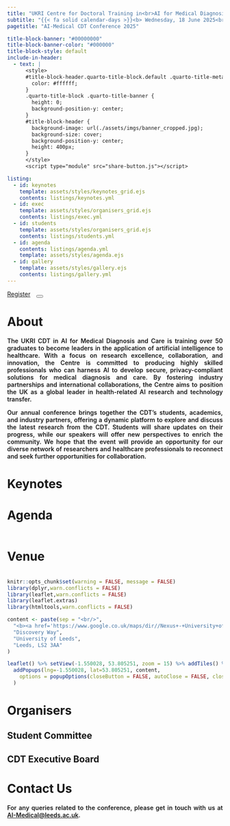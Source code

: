 ```yaml
---
title: "UKRI Centre for Doctoral Training in<br>AI for Medical Diagnosis and Care<br><br>Annual CDT Conference<br><b><br><br>"
subtitle: "{{< fa solid calendar-days >}}<b> Wednesday, 18 June 2025<br> {{< fa location-dot >}} Nexus, Leeds</b>"
pagetitle: "AI-Medical CDT Conference 2025"

title-block-banner: "#00000000"
title-block-banner-color: "#000000"
title-block-style: default
include-in-header:
  - text: |
      <style>
      #title-block-header.quarto-title-block.default .quarto-title-meta {
        color: #ffffff;
      }
      .quarto-title-block .quarto-title-banner {
        height: 0;
        background-position-y: center;
      }
      #title-block-header {
        background-image: url(./assets/imgs/banner_cropped.jpg);
        background-size: cover;
        background-position-y: center;
        height: 400px;
      }
      </style>
      <script type="module" src="share-button.js"></script>

listing: 
  - id: keynotes
    template: assets/styles/keynotes_grid.ejs
    contents: listings/keynotes.yml
  - id: exec
    template: assets/styles/organisers_grid.ejs
    contents: listings/exec.yml
  - id: students
    template: assets/styles/organisers_grid.ejs
    contents: listings/students.yml
  - id: agenda
    contents: listings/agenda.yml
    template: assets/styles/agenda.ejs
  - id: gallery
    template: assets/styles/gallery.ejs
    contents: listings/gallery.yml
---
```


<div class="button-container">
  <a href="https://forms.office.com/e/Ghmr904RzC" class="btn btn-primary btn-lg mb-0" role="button" style="margin-right:10px" target="_blank">Register</a>
  <share-button>
  <button type="button" class="btn btn-primary btn-lg mb-0"><i class="fa-regular fa-share-from-square"></i></button>
  </share-button>
</div>

# About {#sec-about}

<div style="text-align: justify; font-weight:600">

The UKRI CDT in AI for Medical Diagnosis and Care is training over 50 graduates to become leaders in the application 
of artificial intelligence to healthcare. With a focus on research excellence, collaboration, and innovation, the Centre is committed to 
producing highly skilled professionals who can harness AI to develop secure, privacy-compliant solutions for medical diagnosis and care. By fostering industry partnerships and international collaborations, the Centre aims to position the UK as a global leader in health-related 
AI research and technology transfer.

Our annual conference brings together the CDT’s students, academics, and industry partners, offering a dynamic platform to explore and 
discuss the latest research from the CDT. Students will share updates on their progress, while our speakers will offer new perspectives to 
enrich the community. We hope that the event will provide an opportunity for our diverse network of researchers and healthcare professionals to reconnect and seek further opportunities for collaboration.

</div>

::: {#gallery}
:::

# Keynotes {#sec-keynotes}

:::{#keynotes}
:::

# Agenda {#sec-agenda}
<hr style="height:3pt; visibility:hidden;" />

:::{#agenda}
:::

# Venue {#sec-venue}
<hr style="height:1.5pt; visibility:hidden;" />

```r
knitr::opts_chunk$set(warning = FALSE, message = FALSE)
library(dplyr,warn.conflicts = FALSE)
library(leaflet,warn.conflicts = FALSE)
library(leaflet.extras)
library(htmltools,warn.conflicts = FALSE)

content <- paste(sep = "<br/>",
  "<b><a href='https://www.google.co.uk/maps/dir//Nexus+-+University+of+Leeds,+Discovery+Way,+Leeds+LS2+3AA/@53.8052821,-1.5502785,15z/data=!4m9!4m8!1m0!1m5!1m1!1s0x48795c028b513609:0x6014fd660699c8ee!2m2!1d-1.5502785!2d53.8052821!3e0' target='_blank'>Nexus</a></b>",
  "Discovery Way",
  "University of Leeds",
  "Leeds, LS2 3AA"
)

leaflet() %>% setView(-1.550028, 53.805251, zoom = 15) %>% addTiles() %>% addResetMapButton() %>%
  addPopups(lng=-1.550028, lat=53.805251, content,
    options = popupOptions(closeButton = FALSE, autoClose = FALSE, closeOnClick = FALSE)
  )
```

# Organisers {#sec-organisers}

## Student Committee

:::{#students}
:::

## CDT Executive Board

:::{#exec}
:::

# Contact Us {#sec-contact}

<div style="text-align: justify; font-weight:600">
For any queries related to the conference, please get in touch with us at [AI-Medical@leeds.ac.uk](mailto:AI-Medical@leeds.ac.uk).
</div>